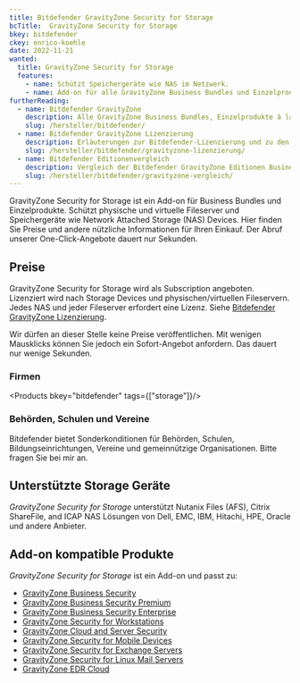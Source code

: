 ```yaml
---
title: Bitdefender GravityZone Security for Storage
bcTitle:  GravityZone Security for Storage
bkey: bitdefender
ckey: enrico-koehle
date: 2022-11-21
wanted:
  title: GravityZone Security for Storage
  features:
    - name: Schützt Speichergeräte wie NAS im Netzwerk.
    - name: Add-on für alle GravityZone Business Bundles und Einzelprodukte.
furtherReading:
  - name: Bitdefender GravityZone
    description: Alle GravityZone Business Bundles, Einzelprodukte à la carte und Add-ons.
    slug: /hersteller/bitdefender/
  - name: Bitdefender GravityZone Lizenzierung
    description: Erläuterungen zur Bitdefender-Lizenzierung und zu den verschiedenen Einkaufsmöglichkeiten.
    slug: /hersteller/bitdefender/gravityzone-lizenzierung/
  - name: Bitdefender Editionenvergleich
    description: Vergleich der Bitdefender GravityZone Editionen Business Security, Business Security Premium und Business Security Enterprise.
    slug: /hersteller/bitdefender/gravityzone-vergleich/
---
```




<Intro>

GravityZone Security for Storage ist ein Add-on für Business Bundles und Einzelprodukte. Schützt physische und virtuelle Fileserver und Speichergeräte wie Network Attached Storage (NAS) Devices. Hier finden Sie Preise und andere nützliche Informationen für Ihren Einkauf. Der Abruf unserer One-Click-Angebote dauert nur Sekunden.

</Intro>

<TOC />

## Preise

GravityZone Security for Storage wird als Subscription angeboten. Lizenziert wird nach Storage Devices und physischen/virtuellen Fileservern. Jedes NAS und jeder Fileserver erfordert eine Lizenz. Siehe [Bitdefender GravityZone Lizenzierung](/hersteller/bitdefender/gravityzone-lizenzierung/).

<Info>

Wir dürfen an dieser Stelle keine Preise veröffentlichen. Mit wenigen Mausklicks können Sie jedoch ein Sofort-Angebot anfordern. Das dauert nur wenige Sekunden.

</Info>

### Firmen

<Products bkey="bitdefender" tags={["storage"]}/>

### Behörden, Schulen und Vereine

Bitdefender bietet Sonderkonditionen für Behörden, Schulen, Bildungseinrichtungen, Vereine und gemeinnützige Organisationen. Bitte fragen Sie bei mir an.

## Unterstützte Storage Geräte

*GravityZone Security for Storage* unterstützt Nutanix Files (AFS), Citrix ShareFile, and ICAP NAS Lösungen von Dell, EMC, IBM, Hitachi, HPE, Oracle und andere Anbieter.

## Add-on kompatible Produkte

*GravityZone Security for Storage* ist ein Add-on und passt zu:

<ArrowList>

- [GravityZone Business Security](/hersteller/bitdefender/gravityzone-business-security/)
- [GravityZone Business Security Premium](/hersteller/bitdefender/gravityzone-business-security-premium/)
- [GravityZone Business Security Enterprise](/hersteller/bitdefender/gravityzone-business-security-enterprise/)
- [GravityZone Security for Workstations](/hersteller/bitdefender/gravityzone-security-for-workstations/)
- [GravityZone Cloud and Server Security](/hersteller/bitdefender/gravityzone-cloud-and-server-security/)
- [GravityZone Security for Mobile Devices](/hersteller/bitdefender/gravityzone-security-for-mobile-devices/)
- [GravityZone Security for Exchange Servers](/hersteller/bitdefender/gravityzone-security-for-exchange-servers/)
- [GravityZone Security for Linux Mail Servers](/hersteller/bitdefender/gravityzone-security-for-linux-mail-servers/)
- [GravityZone EDR Cloud](/hersteller/bitdefender/gravityzone-edr-cloud/)

</ArrowList>
